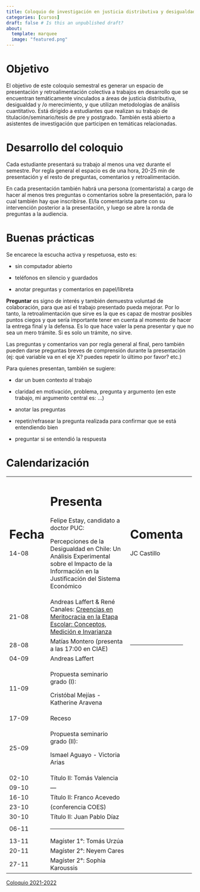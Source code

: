 ```yaml
---
title: Coloquio de investigación en justicia distributiva y desigualdad socioeconómica
categories: [cursos]
draft: false # Is this an unpublished draft?
about:
  template: marquee
  image: "featured.png"  
---
```


# Objetivo

El objetivo de este coloquio semestral es generar un espacio de presentación y retroalimentación colectiva a trabajos en desarrollo que se encuentran temáticamente vinculados a áreas de justicia distributiva, desigualdad y /o merecimiento, y que utilizan metodologías de análisis cuantitativo. Está dirigido a estudiantes que realizan su trabajo de titulación/seminario/tesis de pre y postgrado. También está abierto a asistentes de investigación que participen en temáticas relacionadas.

# Desarrollo del coloquio

Cada estudiante presentará su trabajo al menos una vez durante el semestre. Por regla general el espacio es de una hora, 20-25 min de presentación y el resto de preguntas, comentarios y retroalimentación.

En cada presentación también habrá una persona (comentarista) a cargo de hacer al menos tres preguntas o comentarios sobre la presentación, para lo cual también hay que inscribirse. El/la comentarista parte con su intervención posterior a la presentación, y luego se abre la ronda de preguntas a la audiencia.

# Buenas prácticas

Se encarece la escucha activa y respetuosa, esto es:

-   sin computador abierto

-   teléfonos en silencio y guardados

-   anotar preguntas y comentarios en papel/libreta

**Preguntar** es signo de interés y también demuestra voluntad de colaboración, para que así el trabajo presentado pueda mejorar. Por lo tanto, la retroalimentación que sirve es la que es capaz de mostrar posibles puntos ciegos y que sería importante tener en cuenta al momento de hacer la entrega final y la defensa. Es lo que hace valer la pena presentar y que no sea un mero trámite. Si es solo un trámite, no sirve.

Las preguntas y comentarios van por regla general al final, pero también pueden darse preguntas breves de comprensión durante la presentación (ej: qué variable va en el eje X? puedes repetir lo último por favor? etc.)

Para quienes presentan, también se sugiere:

-   dar un buen contexto al trabajo

-   claridad en motivación, problema, pregunta y argumento (en este trabajo, mi argumento central es: ...)

-   anotar las preguntas

-   repetir/refrasear la pregunta realizada para confirmar que se está entendiendo bien

-   preguntar si se entendió la respuesta

# Calendarización

+---------+-----------------------------------------------------------------------------------------------------------------------------------------------------------------------------------------------------------------------------------------------------------------------+--------------------------------------------------------------------------+--------+
| # Fecha | # Presenta                                                                                                                                                                                                                                                            | # Comenta                                                                |        |
|         |                                                                                                                                                                                                                                                                       |                                                                          |        |
| 14-08   | Felipe Estay, candidato a doctor PUC:                                                                                                                                                                                                                                 | JC Castillo                                                              |        |
|         |                                                                                                                                                                                                                                                                       |                                                                          |        |
|         | Percepciones de la Desigualdad en Chile: Un Análisis Experimental sobre el Impacto de la Información en la Justificación del Sistema Económico                                                                                                                        |                                                                          |        |
+---------+-----------------------------------------------------------------------------------------------------------------------------------------------------------------------------------------------------------------------------------------------------------------------+--------------------------------------------------------------------------+--------+
| 21-08   | Andreas Laffert & René Canales: [Creencias en Meritocracia en la Etapa Escolar: Conceptos, Medición e Invarianza](https://educacion-meritocracia.github.io/merit-factorial/presentations/JornadasUDP_2025/udp_2025.html#/creencias-en-meritocracia-en-etapa-escolar)  |                                                                          |        |
+---------+-----------------------------------------------------------------------------------------------------------------------------------------------------------------------------------------------------------------------------------------------------------------------+--------------------------------------------------------------------------+--------+
| 28-08   | Matías Montero (presenta a las 17:00 en CIAE)                                                                                                                                                                                                                         | ------------------------------------------------------------------------ |        |
+---------+-----------------------------------------------------------------------------------------------------------------------------------------------------------------------------------------------------------------------------------------------------------------------+--------------------------------------------------------------------------+--------+
| 04-09   | Andreas Laffert                                                                                                                                                                                                                                                       |                                                                          |        |
+---------+-----------------------------------------------------------------------------------------------------------------------------------------------------------------------------------------------------------------------------------------------------------------------+--------------------------------------------------------------------------+--------+
| 11-09   | Propuesta seminario grado (I):                                                                                                                                                                                                                                        |                                                                          |        |
|         |                                                                                                                                                                                                                                                                       |                                                                          |        |
|         | Cristóbal Mejías - Katherine Aravena                                                                                                                                                                                                                                  |                                                                          |        |
+---------+-----------------------------------------------------------------------------------------------------------------------------------------------------------------------------------------------------------------------------------------------------------------------+--------------------------------------------------------------------------+--------+
| 17-09   | Receso                                                                                                                                                                                                                                                                |                                                                          |        |
+---------+-----------------------------------------------------------------------------------------------------------------------------------------------------------------------------------------------------------------------------------------------------------------------+--------------------------------------------------------------------------+--------+
| 25-09   | Propuesta seminario grado (II):                                                                                                                                                                                                                                       |                                                                          |        |
|         |                                                                                                                                                                                                                                                                       |                                                                          |        |
|         | Ismael Aguayo - Victoria Arias                                                                                                                                                                                                                                        |                                                                          |        |
+---------+-----------------------------------------------------------------------------------------------------------------------------------------------------------------------------------------------------------------------------------------------------------------------+--------------------------------------------------------------------------+--------+
| 02-10   | Título II: Tomás Valencia                                                                                                                                                                                                                                             |                                                                          |        |
+---------+-----------------------------------------------------------------------------------------------------------------------------------------------------------------------------------------------------------------------------------------------------------------------+--------------------------------------------------------------------------+--------+
| 09-10   | —                                                                                                                                                                                                                                                                     |                                                                          |        |
+---------+-----------------------------------------------------------------------------------------------------------------------------------------------------------------------------------------------------------------------------------------------------------------------+--------------------------------------------------------------------------+--------+
| 16-10   | Título II: Franco Acevedo                                                                                                                                                                                                                                             |                                                                          |        |
+---------+-----------------------------------------------------------------------------------------------------------------------------------------------------------------------------------------------------------------------------------------------------------------------+--------------------------------------------------------------------------+--------+
| 23-10   | (conferencia COES)                                                                                                                                                                                                                                                    |                                                                          |        |
+---------+-----------------------------------------------------------------------------------------------------------------------------------------------------------------------------------------------------------------------------------------------------------------------+--------------------------------------------------------------------------+--------+
| 30-10   | Título II: Juan Pablo Díaz                                                                                                                                                                                                                                            |                                                                          |        |
+---------+-----------------------------------------------------------------------------------------------------------------------------------------------------------------------------------------------------------------------------------------------------------------------+--------------------------------------------------------------------------+--------+
| 06-11   | ------------------------------------------------------------------------                                                                                                                                                                                              |                                                                          |        |
+---------+-----------------------------------------------------------------------------------------------------------------------------------------------------------------------------------------------------------------------------------------------------------------------+--------------------------------------------------------------------------+--------+
| 13-11   | Magíster 1°: Tomás Urzúa                                                                                                                                                                                                                                              |                                                                          |        |
+---------+-----------------------------------------------------------------------------------------------------------------------------------------------------------------------------------------------------------------------------------------------------------------------+--------------------------------------------------------------------------+--------+
| 20-11   | Magíster 2°: Neyem Cares                                                                                                                                                                                                                                              |                                                                          |        |
+---------+-----------------------------------------------------------------------------------------------------------------------------------------------------------------------------------------------------------------------------------------------------------------------+--------------------------------------------------------------------------+--------+
| 27-11   | Magíster 2°: Sophia Karoussis                                                                                                                                                                                                                                         |                                                                          |        |
+---------+-----------------------------------------------------------------------------------------------------------------------------------------------------------------------------------------------------------------------------------------------------------------------+--------------------------------------------------------------------------+--------+

[Coloquio 2021-2022](/docencia/posts/coloquio/coloquio21-22.html)